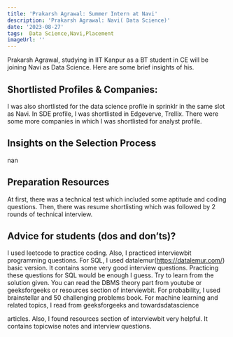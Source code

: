 ```yaml
---
title: 'Prakarsh Agrawal: Summer Intern at Navi'
description: 'Prakarsh Agrawal: Navi( Data Science)'
date: '2023-08-27'
tags:  Data Science,Navi,Placement
imageUrl: ''
---
```


Prakarsh Agrawal, studying in IIT Kanpur as a BT student in CE will be joining Navi as  Data Science. Here are some brief insights of his.

## Shortlisted Profiles & Companies:
I was also shortlisted for the data science profile in sprinklr in the same slot as Navi. In SDE
profile, I was shortlisted in Edgeverve, Trellix. There were some more companies in which I
was shortlisted for analyst profile.

## Insights on the Selection Process
nan

##  Preparation Resources
At first, there was a technical test which included some aptitude and coding questions. Then,
there was resume shortlisting which was followed by 2 rounds of technical interview.

## Advice for students (dos and don’ts)? 
I used leetcode to practice coding. Also, I practiced interviewbit programming questions.
For SQL, I used datalemur(https://datalemur.com/) basic version. It contains some very good
interview questions. Practicing these questions for SQL would be enough I guess. Try to learn
from the solution given. You can read the DBMS theory part from youtube or geeksforgeeks
or resources section of interviewbit.
For probability, I used brainstellar and 50 challenging problems book.
For machine learning and related topics, I read from geeksforgeeks and towardsdatascience

articles.
Also, I found resources section of interviewbit very helpful. It contains topicwise notes and
interview questions.


